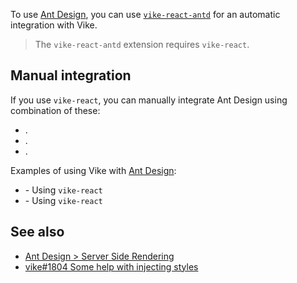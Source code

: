 
<CommunityNote />

To use [Ant Design](https://ant.design/), you can use [`vike-react-antd`](https://github.com/vikejs/vike-react/tree/main/packages/vike-react-antd) for an automatic integration with Vike.

> The `vike-react-antd` extension requires <Link href="/vike-react">`vike-react`</Link>.

## Manual integration

If you use <Link href="/vike-react">`vike-react`</Link>, you can manually integrate Ant Design using combination of these:
- <Link href="/onBeforeRenderHtml" doNotInferSectionTitle />.
- <Link href="/Wrapper" doNotInferSectionTitle />.
- <Link href="/onAfterRenderHtml" doNotInferSectionTitle />.

Examples of using Vike with [Ant Design](https://ant.design):
 - <Example timestamp="2024.11" repo="phonzammi/vike-react-antd-example" /> - Using <Link href="/vike-react">`vike-react`</Link>
 - <Example timestamp="2024.08" repo="lewis-fidlers/vike-react-antd" /> - Using <Link href="/vike-react">`vike-react`</Link>

## See also

- [Ant Design > Server Side Rendering](https://ant.design/docs/react/server-side-rendering)
- [vike#1804 Some help with injecting styles](https://github.com/vikejs/vike/discussions/1804)